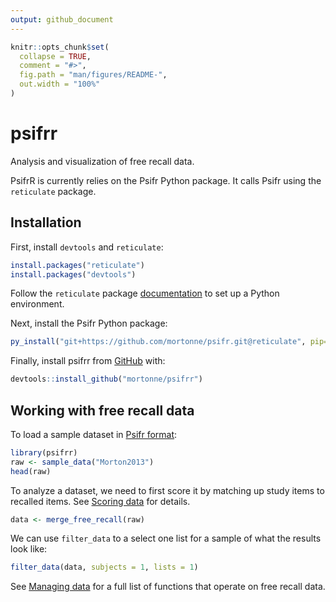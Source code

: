 ```yaml
---
output: github_document
---
```


<!-- README.md is generated from README.Rmd. Please edit that file -->

```r
knitr::opts_chunk$set(
  collapse = TRUE,
  comment = "#>",
  fig.path = "man/figures/README-",
  out.width = "100%"
)
```

# psifrr

<!-- badges: start -->
<!-- badges: end -->

Analysis and visualization of free recall data.

PsifrR is currently relies on the Psifr Python package. It calls Psifr using the `reticulate` package.

## Installation

First, install `devtools` and `reticulate`:

``` r
install.packages("reticulate")
install.packages("devtools")
```

Follow the `reticulate` package [documentation](https://rstudio.github.io/reticulate/index.html) to set up a Python environment.

Next, install the Psifr Python package:

``` r
py_install("git+https://github.com/mortonne/psifr.git@reticulate", pip=TRUE)
```

Finally, install psifrr from [GitHub](https://github.com/) with:

``` r
devtools::install_github("mortonne/psifrr")
```

## Working with free recall data

To load a sample dataset in [Psifr format](https://psifr.readthedocs.io/en/stable/guide/import.html):

```r
library(psifrr)
raw <- sample_data("Morton2013")
head(raw)
```

To analyze a dataset, we need to first score it by matching up study items to recalled items.
See [Scoring data](https://psifr.readthedocs.io/en/stable/guide/score.html) for details.

```r
data <- merge_free_recall(raw)
```

We can use `filter_data` to a select one list for a sample of what the results look like:

```r
filter_data(data, subjects = 1, lists = 1)
```

See [Managing data](https://psifr.readthedocs.io/en/latest/api/fr.html#managing-data)
for a full list of functions that operate on free recall data.

